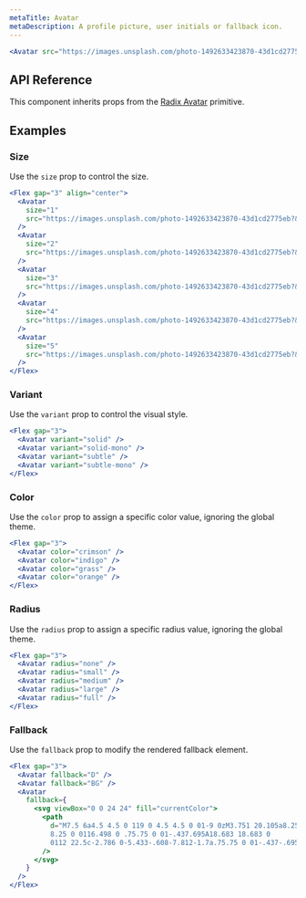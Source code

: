 ```yaml
---
metaTitle: Avatar
metaDescription: A profile picture, user initials or fallback icon.
---
```


```jsx live=true
<Avatar src="https://images.unsplash.com/photo-1492633423870-43d1cd2775eb?&w=128&h=128&dpr=2&q=80" />
```

## API Reference

This component inherits props from the [Radix Avatar](/docs/primitives/components/avatar) primitive.

<ThemesPropsTable name="avatar" />

## Examples

### Size

Use the `size` prop to control the size.

```jsx live=true
<Flex gap="3" align="center">
  <Avatar
    size="1"
    src="https://images.unsplash.com/photo-1492633423870-43d1cd2775eb?&w=128&h=128&dpr=2&q=80"
  />
  <Avatar
    size="2"
    src="https://images.unsplash.com/photo-1492633423870-43d1cd2775eb?&w=128&h=128&dpr=2&q=80"
  />
  <Avatar
    size="3"
    src="https://images.unsplash.com/photo-1492633423870-43d1cd2775eb?&w=128&h=128&dpr=2&q=80"
  />
  <Avatar
    size="4"
    src="https://images.unsplash.com/photo-1492633423870-43d1cd2775eb?&w=128&h=128&dpr=2&q=80"
  />
  <Avatar
    size="5"
    src="https://images.unsplash.com/photo-1492633423870-43d1cd2775eb?&w=128&h=128&dpr=2&q=80"
  />
</Flex>
```

### Variant

Use the `variant` prop to control the visual style.

```jsx live=true
<Flex gap="3">
  <Avatar variant="solid" />
  <Avatar variant="solid-mono" />
  <Avatar variant="subtle" />
  <Avatar variant="subtle-mono" />
</Flex>
```

### Color

Use the `color` prop to assign a specific color value, ignoring the global theme.

```jsx live=true
<Flex gap="3">
  <Avatar color="crimson" />
  <Avatar color="indigo" />
  <Avatar color="grass" />
  <Avatar color="orange" />
</Flex>
```

### Radius

Use the `radius` prop to assign a specific radius value, ignoring the global theme.

```jsx live=true
<Flex gap="3">
  <Avatar radius="none" />
  <Avatar radius="small" />
  <Avatar radius="medium" />
  <Avatar radius="large" />
  <Avatar radius="full" />
</Flex>
```

### Fallback

Use the `fallback` prop to modify the rendered fallback element.

```jsx live=true
<Flex gap="3">
  <Avatar fallback="D" />
  <Avatar fallback="BG" />
  <Avatar
    fallback={
      <svg viewBox="0 0 24 24" fill="currentColor">
        <path
          d="M7.5 6a4.5 4.5 0 119 0 4.5 4.5 0 01-9 0zM3.751 20.105a8.25
          8.25 0 0116.498 0 .75.75 0 01-.437.695A18.683 18.683 0
          0112 22.5c-2.786 0-5.433-.608-7.812-1.7a.75.75 0 01-.437-.695z"
        />
      </svg>
    }
  />
</Flex>
```
